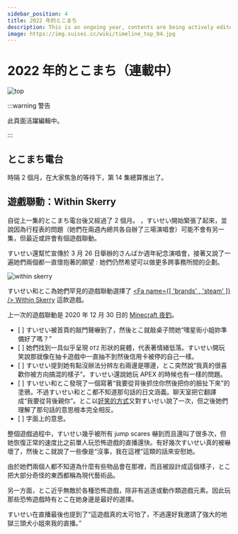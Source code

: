 ```yaml
---
sidebar_position: 4
title: 2022 年的とこまち
description: This is an ongoing year, contents are being actively edited. A Wiki-like site to record Tokomachi activities and details. This site is fan-made, unofficial and non-profit.
image: https://img.suisei.cc/wiki/timeline_top_04.jpg
---
```



# 2022 年的とこまち（連載中）

![top](/img/top/top_04.jpg)

:::warning 警告

此頁面活躍編輯中。

:::

## とこまち電台

<Date D="2022-01-26" />

時隔 2 個月，在大家焦急的等待下，第 14 集總算推出了。

<FYI Topic="とこまち電台 #14" Desc="/radio/tokomachi_radio_s2#episode-14" />

## 遊戲聯動：Within Skerry

<Date D="2022-03-21" />

自從上一集的とこまち電台後又經過了 2 個月。 <YTTime Id="yydLvFXNKtg" Time="86:10" Desc="聊天室詢問這個月是否還會有另外一集" />，すいせい開始緊張了起來，並說因為行程表的問題（她們在兩週內總共各自辦了三場演唱會）可能不會有另一集，但最近或許會有個遊戲聯動。

すいせい還幫忙宣傳於 3 月 26 日舉辦的さんばか週年紀念演唱會，接著又說了一遍她們兩個都一直懷抱著的願望 : 她們仍然希望可以做更多跨事務所間的企劃。

<Date D="2022-04-06" />

![within skerry](/img/youtube/20220406_01.jpg)

> <YTLink Id="rkOfEICgZRg" />

すいせい和とこ為她們罕見的遊戲聯動選擇了 [<Fa name={[ 'brands' , 'steam' ]} /> Within Skerry](https://store.steampowered.com/app/1871510/Within_Skerry/) 這款遊戲。

上一次的遊戲聯動是 2020 年 12 月 30 日的 [Minecraft 夜釣](/timeline/2020#new-year-)。

- [ <YTTime Id="rkOfEICgZRg" Time="03:27" Desc="敲敲門" /> ] すいせい被首頁的敲門聲嚇到了，然後とこ就敲桌子問她“嘿星街小姐妳準備好了嗎？”
- [ <YTTime Id="rkOfEICgZRg" Time="40:45" Desc="情緒低落" /> ] 她們找到一具似乎呈現 `OTZ` 形狀的屍體，代表著情緒低落。すいせい開玩笑說那就像在抽卡遊戲中一直抽不到然後信用卡被停的自己一樣。
- [ <YTTime Id="rkOfEICgZRg" Time="45:20" Desc="左邊還是右邊？" /> ] すいせい提到她有點沒辦法分辨左右兩邊是哪邊，とこ突然說“我真的很喜歡你被方向搞混的樣子”。すいせい還說她玩 APEX 的時候也有一樣的問題。
- [ <YTTime Id="rkOfEICgZRg" Time="48:43" Desc="從背後" /> ] すいせい和とこ發現了一個寫著“我要從背後抓住你然後把你的臉扯下來”的塗鴉，不過すいせい和とこ都不知道那句話的日文涵義。聊天室把它翻譯成“我要從背後親你”。とこ以[好笑的方式](https://www.youtube.com/watch?v=rkOfEICgZRg&t=2977s)又對すいせい說了一次，但之後她們理解了那句話的意思根本完全相反。
- [ <YTTime Id="rkOfEICgZRg" Time="66:41" Desc="“我們兩人一起活下去”" /> ] 字面上的意思。

整個遊戲過程中，すいせい幾乎被所有 jump scares 嚇到而且還叫了很多次，但她恢復正常的速度比之前單人玩恐怖遊戲的直播還快。有好幾次すいせい真的被嚇壞了，然後とこ就說了一些像是“沒事，我在這裡”這類的話來安慰她。

由於她們兩個人都不知道為什麼有些物品會在那裡，而且被設計成這個樣子，とこ把大部分奇怪的東西都稱為現代藝術品。

另一方面，とこ近乎無敵於各種恐怖遊戲，除非有追逐或動作類遊戲元素。因此玩那些恐怖遊戲時有とこ在她身邊是最好的選擇。

すいせい在直播最後也提到了“這遊戲真的太可怕了，不過還好我邀請了強大的地獄三頭犬小姐來我的直播。”
